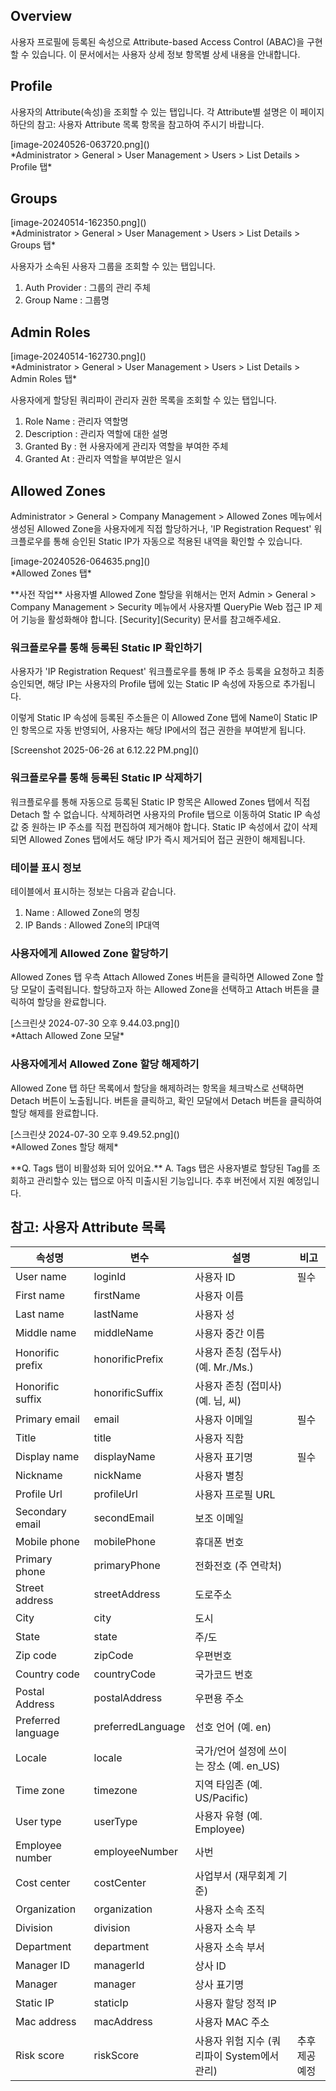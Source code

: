 
## Overview
사용자 프로필에 등록된 속성으로 Attribute-based Access Control (ABAC)을 구현할 수 있습니다. 이 문서에서는 사용자 상세 정보 항목별 상세 내용을 안내합니다.

## Profile
사용자의 Attribute(속성)을 조회할 수 있는 탭입니다. 각 Attribute별 설명은 이 페이지 하단의 참고: 사용자 Attribute 목록 항목을 참고하여 주시기 바랍니다.

<p align="center">
<div>[image-20240526-063720.png]()</div>
*Administrator &gt; General &gt; User Management &gt; Users &gt; List Details &gt; Profile 탭*
</p>

## Groups
<p align="center">
<div>[image-20240514-162350.png]()</div>
*Administrator &gt; General &gt; User Management &gt; Users &gt; List Details &gt; Groups 탭*
</p>

사용자가 소속된 사용자 그룹을 조회할 수 있는 탭입니다.

1. Auth Provider : 그룹의 관리 주체
2. Group Name : 그룹명

## Admin Roles
<p align="center">
<div>[image-20240514-162730.png]()</div>
*Administrator &gt; General &gt; User Management &gt; Users &gt; List Details &gt; Admin Roles 탭*
</p>

사용자에게 할당된 쿼리파이 관리자 권한 목록을 조회할 수 있는 탭입니다.

1. Role Name : 관리자 역할명
2. Description : 관리자 역할에 대한 설명
3. Granted By : 현 사용자에게 관리자 역할을 부여한 주체
4. Granted At : 관리자 역할을 부여받은 일시

## Allowed Zones
Administrator &gt; General &gt; Company Management &gt; Allowed Zones 메뉴에서 생성된 Allowed Zone을 사용자에게 직접 할당하거나, 'IP Registration Request' 워크플로우를 통해 승인된 Static IP가 자동으로 적용된 내역을 확인할 수 있습니다.

<p align="center">
<div>[image-20240526-064635.png]()</div>
*Allowed Zones 탭*
</p>

<Callout type="important">
**사전 작업** 
사용자별 Allowed Zone 할당을 위해서는 먼저 Admin &gt; General &gt; Company Management &gt; Security 메뉴에서 사용자별 QueryPie Web 접근 IP 제어 기능을 활성화해야 합니다. [Security](Security) 문서를 참고해주세요. 
</Callout>

### 워크플로우를 통해 등록된 Static IP 확인하기
사용자가 'IP Registration Request' 워크플로우를 통해 IP 주소 등록을 요청하고 최종 승인되면, 해당 IP는 사용자의 Profile 탭에 있는 Static IP 속성에 자동으로 추가됩니다.

이렇게 Static IP 속성에 등록된 주소들은 이 Allowed Zone 탭에 Name이 Static IP 인 항목으로 자동 반영되어, 사용자는 해당 IP에서의 접근 권한을 부여받게 됩니다.

<p align="center">
<div>[Screenshot 2025-06-26 at 6.12.22 PM.png]()</div>
</p>

### 워크플로우를 통해 등록된 Static IP 삭제하기
워크플로우를 통해 자동으로 등록된 Static IP 항목은 Allowed Zones 탭에서 직접 Detach 할 수 없습니다. 삭제하려면 사용자의 Profile 탭으로 이동하여 Static IP 속성값 중 원하는 IP 주소를 직접 편집하여 제거해야 합니다. Static IP 속성에서 값이 삭제되면 Allowed Zones 탭에서도 해당 IP가 즉시 제거되어 접근 권한이 해제됩니다.

### 테이블 표시 정보
테이블에서 표시하는 정보는 다음과 같습니다.

1. Name : Allowed Zone의 명칭
2. IP Bands : Allowed Zone의 IP대역

### 사용자에게 Allowed Zone 할당하기
Allowed Zones 탭 우측 Attach Allowed Zones 버튼을 클릭하면 Allowed Zone 할당 모달이 출력됩니다. 할당하고자 하는 Allowed Zone을 선택하고 Attach 버튼을 클릭하여 할당을 완료합니다.

<p align="center">
<div>[스크린샷 2024-07-30 오후 9.44.03.png]()</div>
*Attach Allowed Zone 모달*
</p>

### 사용자에게서 Allowed Zone 할당 해제하기
Allowed Zone 탭 하단 목록에서 할당을 해제하려는 항목을 체크박스로 선택하면 Detach 버튼이 노출됩니다. 버튼을 클릭하고, 확인 모달에서 Detach 버튼을 클릭하여 할당 해제를 완료합니다.

<p align="center">
<div>[스크린샷 2024-07-30 오후 9.49.52.png]()</div>
*Allowed Zones 할당 해제*
</p>

<Callout type="info">
**Q. Tags 탭이 비활성화 되어 있어요.** 
A. Tags 탭은 사용자별로 할당된 Tag를 조회하고 관리할수 있는 탭으로 아직 미출시된 기능입니다. 추후 버전에서 지원 예정입니다. 
</Callout>

## 참고: 사용자 Attribute 목록
| 속성명                | 변수                | 설명                           | 비고       |
| ------------------ | ----------------- | ---------------------------- | -------- |
| User name          | loginId           | 사용자 ID                       | 필수       |
| First name         | firstName         | 사용자 이름                       |          |
| Last name          | lastName          | 사용자 성                        |          |
| Middle name        | middleName        | 사용자 중간 이름                    |          |
| Honorific prefix   | honorificPrefix   | 사용자 존칭 (접두사) (예. Mr./Ms.)    |          |
| Honorific suffix   | honorificSuffix   | 사용자 존칭 (접미사) (예. 님, 씨)       |          |
| Primary email      | email             | 사용자 이메일                      | 필수       |
| Title              | title             | 사용자 직함                       |          |
| Display name       | displayName       | 사용자 표기명                      | 필수       |
| Nickname           | nickName          | 사용자 별칭                       |          |
| Profile Url        | profileUrl        | 사용자 프로필 URL                  |          |
| Secondary email    | secondEmail       | 보조 이메일                       |          |
| Mobile phone       | mobilePhone       | 휴대폰 번호                       |          |
| Primary phone      | primaryPhone      | 전화전호 (주 연락처)                 |          |
| Street address     | streetAddress     | 도로주소                         |          |
| City               | city              | 도시                           |          |
| State              | state             | 주/도                          |          |
| Zip code           | zipCode           | 우편번호                         |          |
| Country code       | countryCode       | 국가코드 번호                      |          |
| Postal Address     | postalAddress     | 우편용 주소                       |          |
| Preferred language | preferredLanguage | 선호 언어 (예. en)                |          |
| Locale             | locale            | 국가/언어 설정에 쓰이는 장소 (예. en_US)  |          |
| Time zone          | timezone          | 지역 타임존 (예. US/Pacific)       |          |
| User type          | userType          | 사용자 유형 (예. Employee)         |          |
| Employee number    | employeeNumber    | 사번                           |          |
| Cost center        | costCenter        | 사업부서 (재무회계 기준)               |          |
| Organization       | organization      | 사용자 소속 조직                    |          |
| Division           | division          | 사용자 소속 부                     |          |
| Department         | department        | 사용자 소속 부서                    |          |
| Manager ID         | managerId         | 상사 ID                        |          |
| Manager            | manager           | 상사 표기명                       |          |
| Static IP          | staticIp          | 사용자 할당 정적 IP                 |          |
| Mac address        | macAddress        | 사용자 MAC 주소                   |          |
| Risk score         | riskScore         | 사용자 위험 지수 (쿼리파이 System에서 관리) | 추후 제공 예정 |
